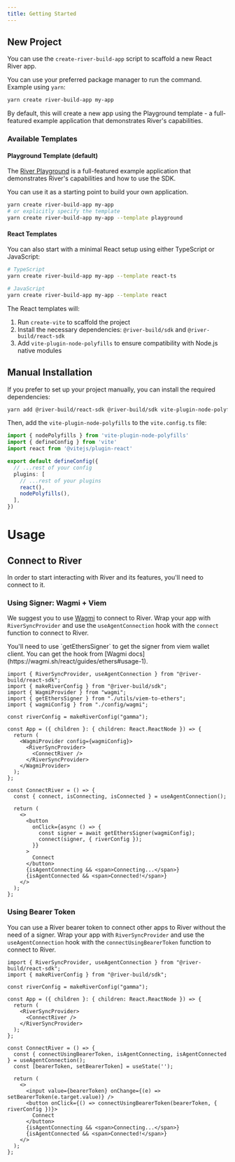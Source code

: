 ```yaml
---
title: Getting Started
---
```



## New Project

You can use the `create-river-build-app` script to scaffold a new React River app.

You can use your preferred package manager to run the command.
Example using `yarn`:

```bash
yarn create river-build-app my-app
```

By default, this will create a new app using the Playground template - a full-featured example application that demonstrates River's capabilities.

### Available Templates

#### Playground Template (default)

The [River Playground](https://river-sample-app.vercel.app) is a full-featured example application that demonstrates River's capabilities and how to use the SDK.

You can use it as a starting point to build your own application.

```bash
yarn create river-build-app my-app
# or explicitly specify the template
yarn create river-build-app my-app --template playground
```

#### React Templates

You can also start with a minimal React setup using either TypeScript or JavaScript:

```bash
# TypeScript
yarn create river-build-app my-app --template react-ts

# JavaScript
yarn create river-build-app my-app --template react
```

The React templates will:
1. Run `create-vite` to scaffold the project
2. Install the necessary dependencies: `@river-build/sdk` and `@river-build/react-sdk`
3. Add `vite-plugin-node-polyfills` to ensure compatibility with Node.js native modules

## Manual Installation

If you prefer to set up your project manually, you can install the required dependencies:

```bash
yarn add @river-build/react-sdk @river-build/sdk vite-plugin-node-polyfills
```

Then, add the `vite-plugin-node-polyfills` to the `vite.config.ts` file:


```ts vite.config.ts {1,10}
import { nodePolyfills } from 'vite-plugin-node-polyfills'
import { defineConfig } from 'vite'
import react from '@vitejs/plugin-react'

export default defineConfig({
  // ...rest of your config
  plugins: [
    // ...rest of your plugins
    react(),
    nodePolyfills(),
  ],
})
```

# Usage

## Connect to River

In order to start interacting with River and its features, you'll need to connect to it.

### Using Signer: Wagmi + Viem

We suggest you to use [Wagmi](https://wagmi.sh/) to connect to River.
Wrap your app with `RiverSyncProvider` and use the `useAgentConnection` hook with the `connect` function to connect to River.

<Note>
You'll need to use `getEthersSigner` to get the signer from viem wallet client.
You can get the hook from [Wagmi docs](https://wagmi.sh/react/guides/ethers#usage-1).
</Note>

```tsx
import { RiverSyncProvider, useAgentConnection } from "@river-build/react-sdk";
import { makeRiverConfig } from "@river-build/sdk";
import { WagmiProvider } from "wagmi";
import { getEthersSigner } from "./utils/viem-to-ethers";
import { wagmiConfig } from "./config/wagmi";

const riverConfig = makeRiverConfig("gamma");

const App = ({ children }: { children: React.ReactNode }) => {
  return (
    <WagmiProvider config={wagmiConfig}>
      <RiverSyncProvider>
        <ConnectRiver />
      </RiverSyncProvider>
    </WagmiProvider>
  );
};

const ConnectRiver = () => {
  const { connect, isConnecting, isConnected } = useAgentConnection();

  return (
    <>
      <button
        onClick={async () => {
          const signer = await getEthersSigner(wagmiConfig);
          connect(signer, { riverConfig });
        }}
      >
        Connect
      </button>
      {isAgentConnecting && <span>Connecting...</span>}
      {isAgentConnected && <span>Connected!</span>}
    </>
  );
};
```

### Using Bearer Token

You can use a River bearer token to connect other apps to River without the need of a signer.
Wrap your app with `RiverSyncProvider` and use the `useAgentConnection` hook with the `connectUsingBearerToken` function to connect to River.

```tsx
import { RiverSyncProvider, useAgentConnection } from "@river-build/react-sdk";
import { makeRiverConfig } from "@river-build/sdk";

const riverConfig = makeRiverConfig("gamma");

const App = ({ children }: { children: React.ReactNode }) => {
  return (
    <RiverSyncProvider>
      <ConnectRiver />
    </RiverSyncProvider>
  );
};

const ConnectRiver = () => {
  const { connectUsingBearerToken, isAgentConnecting, isAgentConnected } = useAgentConnection();
  const [bearerToken, setBearerToken] = useState('');

  return (
    <>
      <input value={bearerToken} onChange={(e) => setBearerToken(e.target.value)} />
      <button onClick={() => connectUsingBearerToken(bearerToken, { riverConfig })}>
        Connect
      </button>
      {isAgentConnecting && <span>Connecting...</span>}
      {isAgentConnected && <span>Connected!</span>}
    </>
  );
};
```